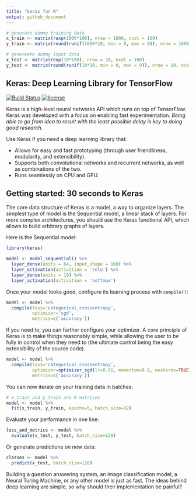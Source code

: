 ```yaml
---
title: "keras for R"
output: github_document
---
```


```r
# generate dummy training data
x_train <- matrix(rexp(1000*100), nrow = 1000, ncol = 100)
y_train <- matrix(round(runif(1000*10, min = 0, max = 9)), nrow = 1000, ncol = 10)

# genereate dummy input data
x_test <- matrix(rexp(10*100), nrow = 10, ncol = 100)
y_test <- matrix(round(runif(10*10, min = 0, max = 9)), nrow = 10, ncol = 10)
```


## Keras: Deep Learning Library for TensorFlow 

[![Build Status](https://travis-ci.org/rstudio/keras.svg?branch=master)](https://travis-ci.org/rstudio/keras)
[![license](https://img.shields.io/github/license/mashape/apistatus.svg?maxAge=2592000)](https://github.com/rstudio/keras/blob/master/LICENSE)

Keras is a high-level neural networks API which runs on top of TensorFlow. Keras was developed with a focus on enabling fast experimentation. *Being able to go from idea to result with the least possible delay is key to doing good research.*

Use Keras if you need a deep learning library that:

- Allows for easy and fast prototyping (through user friendliness, modularity, and extensibility).
- Supports both convolutional networks and recurrent networks, as well as combinations of the two.
- Runs seamlessly on CPU and GPU.

## Getting started: 30 seconds to Keras

The core data structure of Keras is a model, a way to organize layers. The simplest type of model is the Sequential model, a linear stack of layers. For more complex architectures, you should use the Keras functional API, which allows to build arbitrary graphs of layers.

Here is the Sequential model:

```r
library(keras)

model <- model_sequential() %>% 
  layer_dense(units = 64, input_shape = 100) %>% 
  layer_activation(activation = 'relu') %>% 
  layer_dense(units = 10) %>% 
  layer_activation(activation = 'softmax')
```

Once your model looks good, configure its learning process with `compile()`:

```r
model <- model %>% 
  compile(loss='categorical_crossentropy',
          optimizer='sgd',
          metrics=c('accuracy'))
```

If you need to, you can further configure your optimizer. A core principle of Keras is to make things reasonably simple, while allowing the user to be fully in control when they need to (the ultimate control being the easy extensibility of the source code).

```r
model <- model %>% 
  compile(loss='categorical_crossentropy',
          optimizer=optimizer_sgd(lr=0.01, momentum=0.9, nesterov=TRUE),
          metrics=c('accuracy'))
```

You can now iterate on your training data in batches:

```r
# x_train and y_train are R matrices
model <- model %>% 
  fit(x_train, y_train, epochs=5, batch_size=32)
```

Evaluate your performance in one line:

```r
loss_and_metrics <- model %>%  
  evaluate(x_test, y_test, batch_size=128)
```

Or generate predictions on new data:

```r
classes <- model %>% 
  predict(x_test, batch_size=128)
```

Building a question answering system, an image classification model, a Neural Turing Machine, or any other model is just as fast. The ideas behind deep learning are simple, so why should their implementation be painful?
